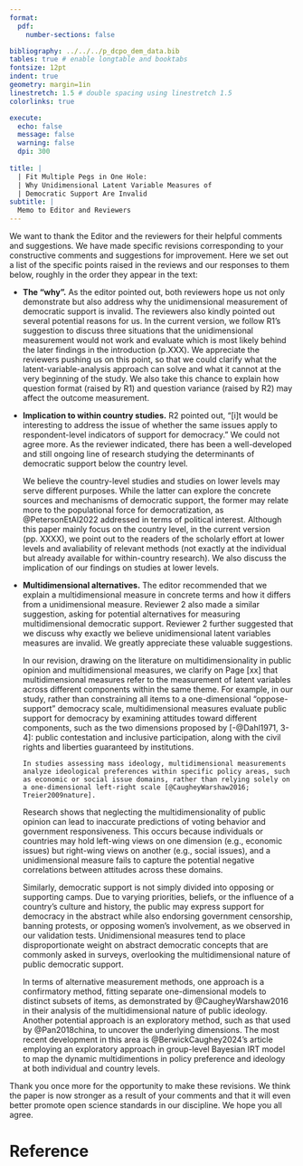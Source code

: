 ```yaml
---
format:
  pdf:
    number-sections: false

bibliography: ../../../p_dcpo_dem_data.bib
tables: true # enable longtable and booktabs
fontsize: 12pt
indent: true
geometry: margin=1in
linestretch: 1.5 # double spacing using linestretch 1.5
colorlinks: true

execute:
  echo: false
  message: false
  warning: false
  dpi: 300
    
title: |
  | Fit Multiple Pegs in One Hole: 
  | Why Unidimensional Latent Variable Measures of
  | Democratic Support Are Invalid
subtitle: |
  Memo to Editor and Reviewers
---
```


We want to thank the Editor and the reviewers for their helpful comments and suggestions.
We have made specific revisions corresponding to your constructive comments and suggestions for improvement.
Here we set out a list of the specific points raised in the reviews and our responses to them below, roughly in the order they appear in the text:

- **The "why".** 
    As the editor pointed out, both reviewers hope us not only demonstrate but also address why the unidimensional measurement of democratic support is invalid.
    The reviewers also kindly pointed out several potential reasons for us.
    In the current version, we follow R1's suggestion to discuss three situations that the unidimensional measurement would not work and evaluate which is most likely behind the later findings in the introduction (p.XXX).
    We appreciate the reviewers pushing us on this point, so that we could clarify what the latent-variable-analysis approach can solve and what it cannot at the very beginning of the study. 
    We also take this chance to explain how question format (raised by R1) and question variance (raised by R2) may affect the outcome measurement.

- **Implication to within country studies.**
    R2 pointed out, "[i]t would be interesting to address the issue of whether the same issues apply to respondent-level indicators of support for democracy."
    We could not agree more.
    As the reviewer indicated, there has been a well-developed and still ongoing line of research studying the determinants of democratic support below the country level.
    
    We believe the country-level studies and studies on lower levels may serve different purposes. 
    While the latter can explore the concrete sources and mechanisms of democratic support, the former may relate more to the populational force for democratization, as @PetersonEtAl2022 addressed in terms of political interest.
    Although this paper mainly focus on the country level, in the current version (pp. XXXX), we point out to the readers of the scholarly effort at lower levels and avaliability of relevant methods (not exactly at the individual but already available for within-country research).
    We also discuss the implication of our findings on studies at lower levels.
    
- **Multidimensional alternatives.**
    The editor recommended that we explain a multidimensional measure in concrete terms and how it differs from a unidimensional measure.
    Reviewer 2 also made a similar suggestion, asking for potential alternatives for measuring multidimensional democratic support.
    Reviewer 2 further suggested that we discuss why exactly we believe unidimensional latent variables measures are invalid.
    We greatly appreciate these valuable suggestions. 
    
    In our revision, drawing on the literature on multidimensionality in public opinion and multidimensional measures, we clarify on Page [xx] that multidimensional measures refer to the measurement of latent variables across different components within the same theme.
    For example, in our study, rather than constraining all items to a one-dimensional "oppose-support" democracy scale, multidimensional measures evaluate public support for democracy by examining attitudes toward different components, such as the two dimensions proposed by [-@Dahl1971, 3-4]: public contestation and inclusive participation, along with the civil rights and liberties guaranteed by institutions.
    
      In studies assessing mass ideology, multidimensional measurements analyze ideological preferences within specific policy areas, such as economic or social issue domains, rather than relying solely on a one-dimensional left-right scale [@CaugheyWarshaw2016; Treier2009nature].
    Research shows that neglecting the multidimensionality of public opinion can lead to inaccurate predictions of voting behavior and government responsiveness.
    This occurs because individuals or countries may hold left-wing views on one dimension (e.g., economic issues) but right-wing views on another (e.g., social issues), and a unidimensional measure fails to capture the potential negative correlations between attitudes across these domains. 
    
    Similarly, democratic support is not simply divided into opposing or supporting camps.
    Due to varying priorities, beliefs, or the influence of a country's culture and history, the public may express support for democracy in the abstract while also endorsing government censorship, banning protests, or opposing women's involvement, as we observed in our validation tests.
    Unidimensional measures tend to place disproportionate weight on abstract democratic concepts that are commonly asked in surveys, overlooking the multidimensional nature of public democratic support.
    
    In terms of alternative measurement methods, one approach is a confirmatory method, fitting separate one-dimensional models to distinct subsets of items, as demonstrated by @CaugheyWarshaw2016 in their analysis of the multidimensional nature of public ideology.
    Another potential approach is an exploratory method, such as that used by @Pan2018china, to uncover the underlying dimensions.
    The most recent development in this area is @BerwickCaughey2024’s article employing an exploratory approach in group-level Bayesian IRT model to map the dynamic multidimentions in policy preference and ideology at both individual and country levels.


Thank you once more for the opportunity to make these revisions.
We think the paper is now stronger as a result of your comments and that it will even better promote open science standards in our discipline.
We hope you all agree.


# Reference {-}
